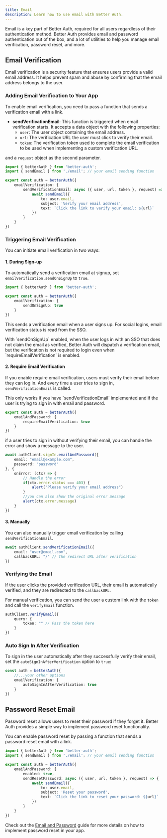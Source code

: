 ```yaml
---
title: Email
description: Learn how to use email with Better Auth.
---
```


Email is a key part of Better Auth, required for all users regardless of their authentication method. Better Auth provides email and password authentication out of the box, and a lot of utilities to help you manage email verification, password reset, and more.


## Email Verification

Email verification is a security feature that ensures users provide a valid email address. It helps prevent spam and abuse by confirming that the email address belongs to the user.

### Adding Email Verification to Your App

To enable email verification, you need to pass a function that sends a verification email with a link.

- **sendVerificationEmail**: This function is triggered when email verification starts. It accepts a data object with the following properties:
  - `user`: The user object containing the email address.
  - `url`: The verification URL the user must click to verify their email.
  - `token`: The verification token used to complete the email verification to be used when implementing a custom verification URL.

and a `request` object as the second parameter.

```ts title="auth.ts"
import { betterAuth } from 'better-auth';
import { sendEmail } from './email'; // your email sending function

export const auth = betterAuth({
    emailVerification: {
        sendVerificationEmail: async ({ user, url, token }, request) => {
            await sendEmail({
                to: user.email,
                subject: 'Verify your email address',
                text: `Click the link to verify your email: ${url}`
            })
        }
    }
})
```

### Triggering Email Verification

You can initiate email verification in two ways:

#### 1. During Sign-up

To automatically send a verification email at signup, set `emailVerification.sendOnSignUp` to `true`. 

```ts title="auth.ts"
import { betterAuth } from 'better-auth';

export const auth = betterAuth({
    emailVerification: {
        sendOnSignUp: true
    }
})
```

This sends a verification email when a user signs up. For social logins, email verification status is read from the SSO.

<Callout>
    With `sendOnSignUp` enabled, when the user logs in with an SSO that does not claim the email as verified, Better Auth will dispatch a verification email, but the verification is not required to login even when `requireEmailVerification` is enabled.
</Callout>

#### 2. Require Email Verification

If you enable require email verification, users must verify their email before they can log in. And every time a user tries to sign in, `sendVerificationEmail` is called.

<Callout>
    This only works if you have `sendVerificationEmail` implemented and if the user is trying to sign in with email and password.
</Callout>

```ts title="auth.ts"
export const auth = betterAuth({
    emailAndPassword: {
        requireEmailVerification: true
    }
})
```

if a user tries to sign in without verifying their email, you can handle the error and show a message to the user.

```ts title="auth-client.ts"
await authClient.signIn.emailAndPassword({
    email: "email@example.com",
    password: "password"
}, {
    onError: (ctx) => {
        // Handle the error
        if(ctx.error.status === 403) {
            alert("Please verify your email address")
        }
        //you can also show the original error message
        alert(ctx.error.message)
    }
})
```

#### 3. Manually

You can also manually trigger email verification by calling `sendVerificationEmail`.

```ts
await authClient.sendVerificationEmail({
    email: "user@email.com",
    callbackURL: "/" // The redirect URL after verification
})
```

### Verifying the Email

If the user clicks the provided verification URL, their email is automatically verified, and they are redirected to the `callbackURL`.

For manual verification, you can send the user a custom link with the `token` and call the `verifyEmail` function.

```ts
authClient.verifyEmail({
    query: {
        token: "" // Pass the token here
    }
})
```

### Auto Sign In After Verification

To sign in the user automatically after they successfully verify their email, set the `autoSignInAfterVerification` option to `true`:

```ts
const auth = betterAuth({
    //...your other options
    emailVerification: {
        autoSignInAfterVerification: true
    }
})
```

## Password Reset Email

Password reset allows users to reset their password if they forget it. Better Auth provides a simple way to implement password reset functionality.

You can enable password reset by passing a function that sends a password reset email with a link.

```ts title="auth.ts"
import { betterAuth } from 'better-auth';
import { sendEmail } from './email'; // your email sending function

export const auth = betterAuth({
    emailAndPassword: {
        enabled: true,
        sendResetPassword: async ({ user, url, token }, request) => {
            await sendEmail({
                to: user.email,
                subject: 'Reset your password',
                text: `Click the link to reset your password: ${url}`
            })
        }
    }
})
```

Check out the [Email and Password](/docs/authentication/email-password#forget-password) guide for more details on how to implement password reset in your app.
